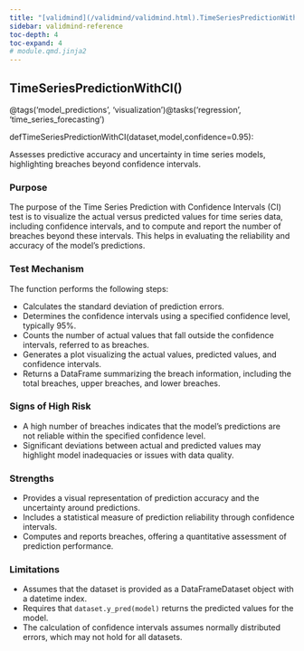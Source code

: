 ```yaml
---
title: "[validmind](/validmind/validmind.html).TimeSeriesPredictionWithCI"
sidebar: validmind-reference
toc-depth: 4
toc-expand: 4
# module.qmd.jinja2
---
```


<!-- function.qmd.jinja2 -->

## TimeSeriesPredictionWithCI[()]{.muted}

<!-- signatures.jinja2 -->

::: {.signature}

<span class="decorators"><span class="decorator">@<span class="n">tags(<span class="s">'model_predictions'</span>, <span class="s">'visualization'</span>)</span></span><span class="decorator">@<span class="n">tasks(<span class="s">'regression'</span>, <span class="s">'time_series_forecasting'</span>)</span></span></span>

<span class="kw">def</span><span class="name">TimeSeriesPredictionWithCI</span>(<span class="params"><span class="n">dataset</span><span class="muted">,</span></span><span class="params"><span class="n">model</span><span class="muted">,</span></span><span class="params"><span class="n">confidence</span><span class="o">=</span><span class="kc">0.95</span></span>):

:::

<!-- docstring.jinja2 -->

Assesses predictive accuracy and uncertainty in time series models, highlighting breaches beyond confidence intervals.

### Purpose

The purpose of the Time Series Prediction with Confidence Intervals (CI) test is to visualize the actual versus predicted values for time series data, including confidence intervals, and to compute and report the number of breaches beyond these intervals. This helps in evaluating the reliability and accuracy of the model's predictions.

### Test Mechanism

The function performs the following steps:

- Calculates the standard deviation of prediction errors.
- Determines the confidence intervals using a specified confidence level, typically 95%.
- Counts the number of actual values that fall outside the confidence intervals, referred to as breaches.
- Generates a plot visualizing the actual values, predicted values, and confidence intervals.
- Returns a DataFrame summarizing the breach information, including the total breaches, upper breaches, and lower breaches.

### Signs of High Risk

- A high number of breaches indicates that the model's predictions are not reliable within the specified confidence level.
- Significant deviations between actual and predicted values may highlight model inadequacies or issues with data quality.

### Strengths

- Provides a visual representation of prediction accuracy and the uncertainty around predictions.
- Includes a statistical measure of prediction reliability through confidence intervals.
- Computes and reports breaches, offering a quantitative assessment of prediction performance.

### Limitations

- Assumes that the dataset is provided as a DataFrameDataset object with a datetime index.
- Requires that `dataset.y_pred(model)` returns the predicted values for the model.
- The calculation of confidence intervals assumes normally distributed errors, which may not hold for all datasets.
